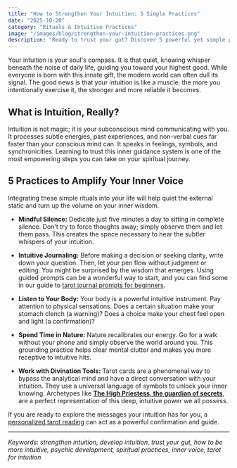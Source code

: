 ```yaml
---
title: "How to Strengthen Your Intuition: 5 Simple Practices"
date: "2025-10-28"
category: "Rituals & Intuitive Practices"
image: "/images/blog/strengthen-your-intuition-practices.png"
description: "Ready to trust your gut? Discover 5 powerful yet simple practices to strengthen your intuition, quiet your mind, and unlock your own profound inner wisdom."
---
```


Your intuition is your soul's compass. It is that quiet, knowing whisper beneath the noise of daily life, guiding you toward your highest good. While everyone is born with this innate gift, the modern world can often dull its signal. The good news is that your intuition is like a muscle: the more you intentionally exercise it, the stronger and more reliable it becomes.

## What is Intuition, Really?

Intuition is not magic; it is your subconscious mind communicating with you. It processes subtle energies, past experiences, and non-verbal cues far faster than your conscious mind can. It speaks in feelings, symbols, and synchronicities. Learning to trust this inner guidance system is one of the most empowering steps you can take on your spiritual journey.

## 5 Practices to Amplify Your Inner Voice

Integrating these simple rituals into your life will help quiet the external static and turn up the volume on your inner wisdom.

- **Mindful Silence:** Dedicate just five minutes a day to sitting in complete silence. Don't try to force thoughts away; simply observe them and let them pass. This creates the space necessary to hear the subtler whispers of your intuition.

- **Intuitive Journaling:** Before making a decision or seeking clarity, write down your question. Then, let your pen flow without judgment or editing. You might be surprised by the wisdom that emerges. Using guided prompts can be a wonderful way to start, and you can find some in our guide to [tarot journal prompts for beginners](/blog/tarot-journal-prompts-for-beginners).

- **Listen to Your Body:** Your body is a powerful intuitive instrument. Pay attention to physical sensations. Does a certain situation make your stomach clench (a warning)? Does a choice make your chest feel open and light (a confirmation)?

- **Spend Time in Nature:** Nature recalibrates our energy. Go for a walk without your phone and simply observe the world around you. This grounding practice helps clear mental clutter and makes you more receptive to intuitive hits.

- **Work with Divination Tools:** Tarot cards are a phenomenal way to bypass the analytical mind and have a direct conversation with your intuition. They use a universal language of symbols to unlock your inner knowing. Archetypes like **[The High Priestess, the guardian of secrets](/blog/the-high-priestess-secrets)**, are a perfect representation of this deep, intuitive power we all possess.

If you are ready to explore the messages your intuition has for you, a [personalized tarot reading](/services) can act as a powerful confirmation and guide.

---
*Keywords: strengthen intuition, develop intuition, trust your gut, how to be more intuitive, psychic development, spiritual practices, inner voice, tarot for intuition*